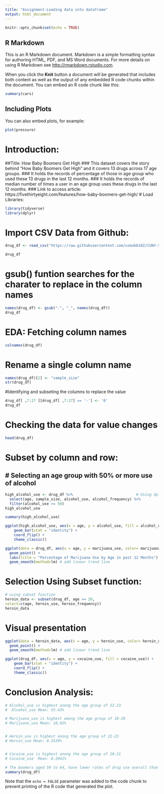 ```yaml
---
title: "Assignment-Loading data into dataframe"
output: html_document
---
```


```r
knitr::opts_chunk$set(echo = TRUE)
```

## R Markdown

This is an R Markdown document. Markdown is a simple formatting syntax for authoring HTML, PDF, and MS Word documents. For more details on using R Markdown see <http://rmarkdown.rstudio.com>.

When you click the **Knit** button a document will be generated that includes both content as well as the output of any embedded R code chunks within the document. You can embed an R code chunk like this:

```r
summary(cars)
```

## Including Plots

You can also embed plots, for example:

```r
plot(pressure)
```
# Introduction:
##Title: How Baby Boomers Get High
### This dataset covers the story behind "How Baby Boomers Get High" and it covers 13 drugs across 17 age groups.
### It holds the records of percentage of those in age group who used these 13 drugs in the last 12 months.
### It holds the records of median number of times a user in an age group uses these drugs in the last 12 months.
### Link to access article: https://fivethirtyeight.com/features/how-baby-boomers-get-high/
# Load Libraries:
```r
library(tidyverse)
library(dplyr)
```
# Import CSV Data from Github:
```r
drug_df <- read_csv("https://raw.githubusercontent.com/uzmabb182/CUNY-SPS-Assignments/main/data_607/week1/drug-use-by-age.csv")
```

```r
drug_df
```
# gsub() funtion searches for the charater to replace in the column names
```r
names(drug_df) <- gsub("-", "_", names(drug_df))
drug_df
```
# EDA: Fetching column names
```r
colnames(drug_df) 
```
# Rename a single column name
```r
names(drug_df)[2] <- "sample_size"
str(drug_df)
```
#Identifying and subseting the columns to replace the value
```r
drug_df[ ,7:27 ][drug_df[ ,7:27] == '-'] <- '0'
drug_df
```
# Checking the data for value changes
```r
head(drug_df)
```
# Subset by column and row:
## # Selecting an age group with 50% or more use of alcohol
```r
high_alcohol_use <- drug_df %>%                             # Using dplyr functions
  select(age, sample_size, alcohol_use, alcohol_frequency) %>% 
  filter(alcohol_use >= 50)
high_alcohol_use    

```

```r
summary(high_alcohol_use)
```

```r
ggplot(high_alcohol_use, aes(x = age, y = alcohol_use, fill = alcohol_use)) +
    geom_bar(stat = "identity") +
    coord_flip() +
    theme_classic()
```

```r
ggplot(data = drug_df, aes(x = age, y = marijuana_use, color= marijuana_use)) + 
  geom_point() +
  labs(title = "Percentage of Marijuana Use by Age in past 12 Months")
  geom_smooth(method=lm) # add linear trend line
```
# Selection Using Subset function:
```r
# using subset function
heroin_data <- subset(drug_df, age >= 20,
select=c(age, heroin_use, heroin_frequency))
heroin_data
```
# Visual presentation
```r
ggplot(data = heroin_data, aes(x = age, y = heroin_use, color= heroin_use)) + 
  geom_point() +
  geom_smooth(method=lm) # add linear trend line
```

```r
ggplot(drug_df, aes(x = age, y = cocaine_use, fill = cocaine_use)) +
    geom_bar(stat = "identity") +
    coord_flip() +
    theme_classic()
```
# Conclusion Analysis:
```r
# Alcohol_use is highest anong the age group of 22-23 
#  Alcohol_use Mean: 55.43%

# Marijuana_use is highest among the age group of 18-20
# Marijuana_use Mean: 18.92%


# Heroin_use is highest anong the age group of 22-23
# Heroin_use Mean: 0.3529%


# Cocaine_use is highest anong the age group of 20-21
# Cocaine_use  Mean: 0.2941%  

# The boomers aged 50 to 64, have lower rates of drug use overall than their younger generations
summary(drug_df)
```
Note that the `echo = FALSE` parameter was added to the code chunk to prevent printing of the R code that generated the plot.
